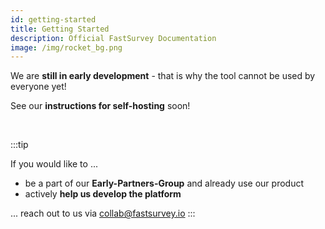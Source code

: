 ```yaml
---
id: getting-started
title: Getting Started
description: Official FastSurvey Documentation
image: /img/rocket_bg.png
---
```


We are **still in early development** - that is why the tool cannot be used by everyone yet!

See our **instructions for self-hosting** soon!

<br/>

:::tip

<div>If you would like to ...</div>

* be a part of our **Early-Partners-Group** and already use our product
* actively **help us develop the platform**

... reach out to us via [collab@fastsurvey.io](mailto:collab@fastsurvey.io)
:::
